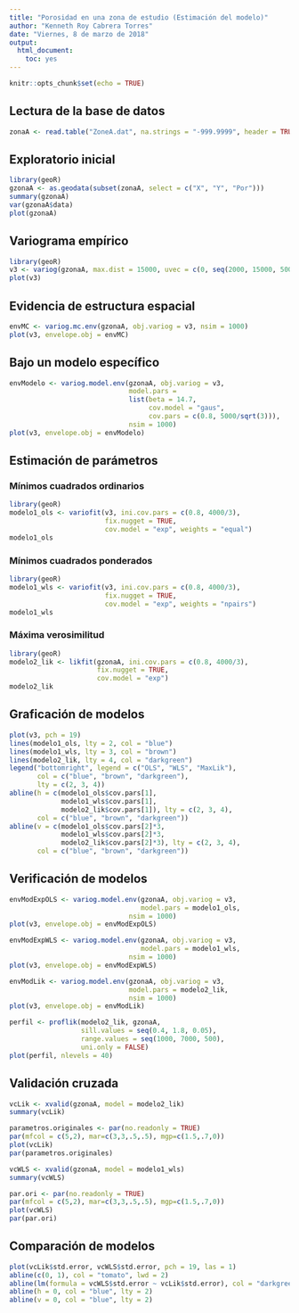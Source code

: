 ```yaml
---
title: "Porosidad en una zona de estudio (Estimación del modelo)"
author: "Kenneth Roy Cabrera Torres"
date: "Viernes, 8 de marzo de 2018"
output: 
  html_document: 
    toc: yes
---
```


```r
knitr::opts_chunk$set(echo = TRUE)
```

## Lectura de la base de datos

```r
zonaA <- read.table("ZoneA.dat", na.strings = "-999.9999", header = TRUE)
```

## Exploratorio inicial

```r
library(geoR)
gzonaA <- as.geodata(subset(zonaA, select = c("X", "Y", "Por")))
summary(gzonaA)
var(gzonaA$data)
plot(gzonaA)
```

## Variograma empírico

```r
library(geoR)
v3 <- variog(gzonaA, max.dist = 15000, uvec = c(0, seq(2000, 15000, 500)))
plot(v3)
```

## Evidencia de estructura espacial

```r
envMC <- variog.mc.env(gzonaA, obj.variog = v3, nsim = 1000)
plot(v3, envelope.obj = envMC)
```

## Bajo un modelo específico

```r
envModelo <- variog.model.env(gzonaA, obj.variog = v3,
                              model.pars = 
                              list(beta = 14.7,
                                   cov.model = "gaus",
                                   cov.pars = c(0.8, 5000/sqrt(3))),
                              nsim = 1000)
plot(v3, envelope.obj = envModelo)
```


## Estimación de parámetros

### Mínimos cuadrados ordinarios

```r
library(geoR)
modelo1_ols <- variofit(v3, ini.cov.pars = c(0.8, 4000/3), 
                        fix.nugget = TRUE,
                        cov.model = "exp", weights = "equal")
modelo1_ols
```


### Mínimos cuadrados ponderados


```r
library(geoR)
modelo1_wls <- variofit(v3, ini.cov.pars = c(0.8, 4000/3), 
                        fix.nugget = TRUE,
                        cov.model = "exp", weights = "npairs")
modelo1_wls
```


### Máxima verosimilitud


```r
library(geoR)
modelo2_lik <- likfit(gzonaA, ini.cov.pars = c(0.8, 4000/3),
                      fix.nugget = TRUE,
                      cov.model = "exp")
modelo2_lik
```

## Graficación de modelos


```r
plot(v3, pch = 19)
lines(modelo1_ols, lty = 2, col = "blue")
lines(modelo1_wls, lty = 3, col = "brown")
lines(modelo2_lik, lty = 4, col = "darkgreen")
legend("bottomright", legend = c("OLS", "WLS", "MaxLik"), 
       col = c("blue", "brown", "darkgreen"), 
       lty = c(2, 3, 4))
abline(h = c(modelo1_ols$cov.pars[1],
             modelo1_wls$cov.pars[1],
             modelo2_lik$cov.pars[1]), lty = c(2, 3, 4), 
       col = c("blue", "brown", "darkgreen"))
abline(v = c(modelo1_ols$cov.pars[2]*3,
             modelo1_wls$cov.pars[2]*3,
             modelo2_lik$cov.pars[2]*3), lty = c(2, 3, 4), 
       col = c("blue", "brown", "darkgreen"))
```


## Verificación de modelos

```r
envModExpOLS <- variog.model.env(gzonaA, obj.variog = v3,
                                 model.pars = modelo1_ols, 
                              nsim = 1000)
plot(v3, envelope.obj = envModExpOLS)
```


```r
envModExpWLS <- variog.model.env(gzonaA, obj.variog = v3,
                                 model.pars = modelo1_wls, 
                              nsim = 1000)
plot(v3, envelope.obj = envModExpWLS)
```
```r
envModLik <- variog.model.env(gzonaA, obj.variog = v3,
                              model.pars = modelo2_lik, 
                              nsim = 1000)
plot(v3, envelope.obj = envModLik)
```

```r
perfil <- proflik(modelo2_lik, gzonaA, 
                  sill.values = seq(0.4, 1.8, 0.05),
                  range.values = seq(1000, 7000, 500),
                  uni.only = FALSE)
plot(perfil, nlevels = 40)
```

## Validación cruzada
```r
vcLik <- xvalid(gzonaA, model = modelo2_lik)
summary(vcLik)
```

```r
parametros.originales <- par(no.readonly = TRUE)
par(mfcol = c(5,2), mar=c(3,3,.5,.5), mgp=c(1.5,.7,0))
plot(vcLik)
par(parametros.originales)
```


```r
vcWLS <- xvalid(gzonaA, model = modelo1_wls)
summary(vcWLS)
```

```r
par.ori <- par(no.readonly = TRUE)
par(mfcol = c(5,2), mar=c(3,3,.5,.5), mgp=c(1.5,.7,0))
plot(vcWLS)
par(par.ori)
```

## Comparación de modelos

```r
plot(vcLik$std.error, vcWLS$std.error, pch = 19, las = 1)
abline(c(0, 1), col = "tomato", lwd = 2)
abline(lm(formula = vcWLS$std.error ~ vcLik$std.error), col = "darkgreen")
abline(h = 0, col = "blue", lty = 2)
abline(v = 0, col = "blue", lty = 2)
```

